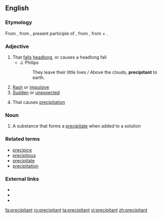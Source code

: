 ==English==

===Etymology===
From {{etyl|fro|en}} {{term|lang=fro|precipitant}}, from {{etyl|la|en}} {{term|lang=la|praecipitans}}, present participle of {{term|lang=la|praecipitare||to cast down headlong}}, from {{term|lang=la|praeceps||head foremost, headlong}}, from {{term|lang=la|prae||before}} + {{term|lang=la|caput||head}}.

===Adjective===
{{en-adj}}

# That [[fall]]s [[headlong]], or causes a headlong fall
#* J. Philips
#*: They leave their little lives / Above the clouds, '''precipitant''' to earth.
# [[rash|Rash]] or [[impulsive]]
# [[sudden|Sudden]] or [[unexpected]]
#{{chemistry}} That causes [[precipitation]]

===Noun===
{{en-noun}}

# A substance that forms a [[precipitate]] when added to a solution

===Related terms===
* [[precipice]]
* [[precipitous]]
* [[precipitate]]
* [[precipitation]]

===External links===
* {{R:Webster 1913}}
* {{R:Century 1911}}
* {{R:OneLook}}

[[fa:precipitant]]
[[ro:precipitant]]
[[ta:precipitant]]
[[vi:precipitant]]
[[zh:precipitant]]